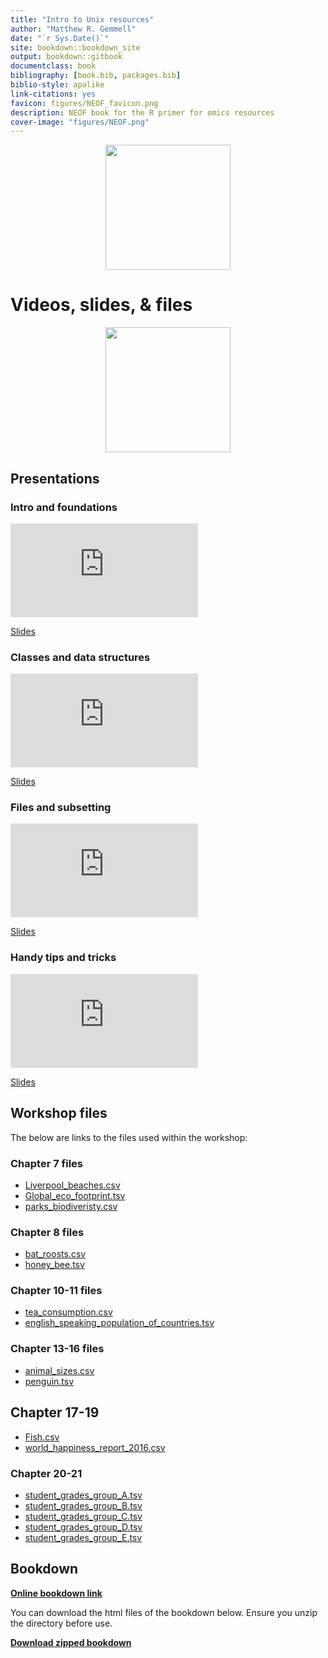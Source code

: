 ```yaml
--- 
title: "Intro to Unix resources"
author: "Matthew R. Gemmell"
date: "`r Sys.Date()`"
site: bookdown::bookdown_site
output: bookdown::gitbook
documentclass: book
bibliography: [book.bib, packages.bib]
biblio-style: apalike
link-citations: yes
favicon: figures/NEOF_favicon.png
description: NEOF book for the R primer for omics resources
cover-image: "figures/NEOF.png"
---
```


<center>
![](figures/NEOF.png){style="width:200px"}
</center>

# Videos, slides, & files

<center>
![](figures/R.png){style="width:200px"}
</center>

## Presentations

### Intro and foundations

<div class="container">
<iframe src="https://www.youtube.com/embed/jIPo7PODiOg" 
frameborder="0" allowfullscreen class="video"></iframe>
</div>

[Slides](https://docs.google.com/presentation/d/1nd1kl1vXD7QPIRDXQG7QSu515ThCnuLvh-oH42HPs7M/edit?usp=sharing)

### Classes and data structures

<div class="container">
<iframe src="https://www.youtube.com/embed/SDO92gnoAHk" 
frameborder="0" allowfullscreen class="video"></iframe>
</div>

[Slides](https://docs.google.com/presentation/d/1J80PSOcy3Uusn_U0NzvSTSFZqZXBf_0tz9bCSGumSSI/edit?usp=sharing)

### Files and subsetting

<div class="container">
<iframe src="https://www.youtube.com/embed/_hg7afEI5sU" 
frameborder="0" allowfullscreen class="video"></iframe>
</div>

[Slides](https://docs.google.com/presentation/d/1ePF3t1cO4Ui_5l8giooZWQuPEL-L4h7047bGCV_oQgg/edit?usp=sharing)

### Handy tips and tricks

<div class="container">
<iframe src="https://www.youtube.com/embed/nv_lOsY_TTY" 
frameborder="0" allowfullscreen class="video"></iframe>
</div>

[Slides](https://docs.google.com/presentation/d/1zO2o39UaeV9o0BbOP-kKZFgku4WfEKia_z2U4-8yJmw/edit?usp=sharing)

## Workshop files

The below are links to the files used within the workshop:

### Chapter 7 files

- [Liverpool_beaches.csv](https://neof-workshops.github.io/R_j4c0xh/downloads/Liverpool_beaches.csv)
- [Global_eco_footprint.tsv](https://neof-workshops.github.io/R_j4c0xh/downloads/Global_eco_footprint.tsv)
- [parks_biodiveristy.csv](https://neof-workshops.github.io/R_j4c0xh/downloads/parks_biodiveristy.csv)

### Chapter 8 files

-   [bat_roosts.csv](https://neof-workshops.github.io/R_j4c0xh/downloads/bat_roosts.csv)
-   [honey_bee.tsv](https://neof-workshops.github.io/R_j4c0xh/downloads/honey_bee.tsv)

### Chapter 10-11 files

-   [tea_consumption.csv](https://neof-workshops.github.io/R_j4c0xh/downloads/tea_consumption.csv)
-   [english_speaking_population_of_countries.tsv](https://neof-workshops.github.io/R_j4c0xh/downloads/english_speaking_population_of_countries.tsv)

### Chapter 13-16 files

-   [animal_sizes.csv](https://neof-workshops.github.io/R_j4c0xh/downloads/animal_sizes.csv)
-   [penguin.tsv](https://neof-workshops.github.io/R_j4c0xh/downloads/penguin.tsv)

## Chapter 17-19

-   [Fish.csv](https://neof-workshops.github.io/R_j4c0xh/downloads/Fish.csv)
-   [world_happiness_report_2016.csv](https://neof-workshops.github.io/R_j4c0xh/downloads/world_happiness_report_2016.csv)

### Chapter 20-21

-   [student_grades_group_A.tsv](https://neof-workshops.github.io/R_j4c0xh/downloads/student_grades_group_A.tsv)
-   [student_grades_group_B.tsv](https://neof-workshops.github.io/R_j4c0xh/downloads/student_grades_group_B.tsv)
-   [student_grades_group_C.tsv](https://neof-workshops.github.io/R_j4c0xh/downloads/student_grades_group_C.tsv)
-   [student_grades_group_D.tsv](https://neof-workshops.github.io/R_j4c0xh/downloads/student_grades_group_D.tsv)
-   [student_grades_group_E.tsv](https://neof-workshops.github.io/R_j4c0xh/downloads/student_grades_group_E.tsv)

## Bookdown

[__Online bookdown link__](https://neof-workshops.github.io/R_j4c0xh/)

You can download the html files of the bookdown below. Ensure you unzip the directory before use.

[__Download zipped bookdown__](https://neof-workshops.github.io/R_j4c0xh/downloads/R_primer_for_omics.zip)



<!--chapter:end:01-R.Rmd-->

